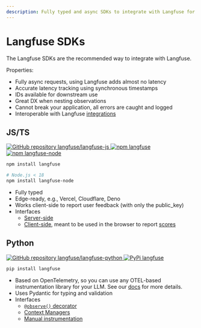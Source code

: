 ```yaml
---
description: Fully typed and async SDKs to integrate with Langfuse for Python and Typescript.
---
```


# Langfuse SDKs

The Langfuse SDKs are the recommended way to integrate with Langfuse.

Properties:

- Fully async requests, using Langfuse adds almost no latency
- Accurate latency tracking using synchronous timestamps
- IDs available for downstream use
- Great DX when nesting observations
- Cannot break your application, all errors are caught and logged
- Interoperable with Langfuse [integrations](/integrations)

## JS/TS

<div className="flex flex-row flex-wrap gap-2 mt-2">
  <a href="https://github.com/langfuse/langfuse-js">
    <img
      alt="GitHub repository langfuse/langfuse-js"
      src="https://img.shields.io/badge/repo-langfuse--js-blue?style=flat-square&logo=GitHub"
    />
  </a>
  <a href="https://www.npmjs.com/package/langfuse">
    <img
      src="https://img.shields.io/npm/v/langfuse?style=flat-square&label=npm+langfuse"
      alt="npm langfuse"
    />
  </a>
  <a href="https://www.npmjs.com/package/langfuse-node">
    <img
      src="https://img.shields.io/npm/v/langfuse-node?style=flat-square&label=npm+langfuse-node"
      alt="npm langfuse-node"
    />
  </a>
</div>

```sh npm2yarn
npm install langfuse

# Node.js < 18
npm install langfuse-node
```

- Fully typed
- Edge-ready, e.g., Vercel, Cloudflare, Deno
- Works client-side to report user feedback (with only the public_key)
- Interfaces
  - [Server-side](/docs/sdk/typescript/guide)
  - [Client-side](/docs/sdk/typescript/guide-web), meant to be used in the browser to report [scores](/docs/scores)

## Python

<div className="flex flex-row flex-wrap gap-2 mt-2">
  <a href="https://github.com/langfuse/langfuse-python">
    <img
      alt="GitHub repository langfuse/langfuse-python"
      src="https://img.shields.io/badge/repo-langfuse--python-blue?style=flat-square&logo=GitHub"
    />
  </a>
  <a href="https://pypi.org/project/langfuse/">
    <img
      src="https://img.shields.io/pypi/v/langfuse?style=flat-square&label=pypi+langfuse"
      alt="PyPi langfuse"
    />
  </a>
</div>

```sh
pip install langfuse
```

- Based on OpenTelemetry, so you can use any OTEL-based instrumentation library for your LLM. See our [docs](/docs/sdk/python/sdk-v3#third-party-integrations) for more details.
- Uses Pydantic for typing and validation
- Interfaces
  - [`@observe()` decorator](/docs/sdk/python/sdk-v3#observe-decorator)
  - [Context Managers](/docs/sdk/python/sdk-v3#context-managers)
  - [Manual instrumentation](/docs/sdk/python/sdk-v3#manual-observations)

